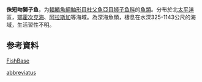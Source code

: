 {{Speciesbox
| name = 侏短吻獅子魚
| status = NE
| status_system = 
| image = 
| genus = Careproctus
| species = abbreviatus
| authority = [[Burke|Burke]], 1930
| synonyms = 
}}

'''侏短吻獅子鱼'''，为[[輻鰭魚綱|輻鰭魚綱]][[鮋形目|鮋形目]][[杜父魚亞目|杜父魚亞目]][[狮子鱼科|狮子鱼科]]的[[魚類|魚類]]。分布於北[[太平洋|太平洋]]區，[[鄂霍次克海|鄂霍次克海]]、[[阿拉斯加|阿拉斯加]]等海域。為深海魚類，棲息在水深325-1143公尺的海域，生活習性不明。

== 参考資料 ==
[http://fishbase.org/ FishBase] {{Wayback|url=http://fishbase.org/ |date=20211102171838 }}
{{Wikispecies|Careproctus abbreviatus}}
{{Taxonbar|from=Q2210226}}

[[Category:吻獅子魚屬|abbreviatus]]


{{鮋形目小作品}}